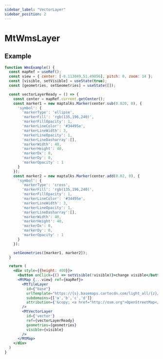 ```yaml
---
sidebar_label: "VectorLayer"
sidebar_position: 2
---
```


# MtWmsLayer

## Example

```jsx live=true
function WmsExample() {
  const mapRef = useRef();
  const view = { center: [-0.113049,51.49856], pitch: 0, zoom: 14 };
  const [visible, setVisible] = useState(true);
  const [geometries, setGeometries] = useState([]);

  const vectorLayerReady = () => {
    const center = mapRef.current.getCenter();
    const marker1 = new maptalks.Marker(center.sub(0.020, 0), {
      'symbol': {
        'markerType': 'ellipse',
        'markerFill': 'rgb(135,196,240)',
        'markerFillOpacity': 1,
        'markerLineColor': '#34495e',
        'markerLineWidth': 3,
        'markerLineOpacity': 1,
        'markerLineDasharray':[],
        'markerWidth': 40,
        'markerHeight': 40,
        'markerDx': 0,
        'markerDy': 0,
        'markerOpacity' : 1
      }
    });
    const marker2 = new maptalks.Marker(center.add(0.02, 0), {
      'symbol': {
        'markerType': 'cross',
        'markerFill': 'rgb(135,196,240)',
        'markerFillOpacity': 1,
        'markerLineColor': '#34495e',
        'markerLineWidth': 3,
        'markerLineOpacity': 1,
        'markerLineDasharray':[],
        'markerWidth': 40,
        'markerHeight': 40,
        'markerDx': 0,
        'markerDy': 0,
        'markerOpacity' : 1
      }
    });

    setGeometries([marker1, marker2]);
  }

  return (
    <div style={{height: 400}}>
      <button onClick={() => setVisible(!visible)}>change visible</button>
      <MtMap {...view} ref={mapRef}>
        <MtTileLayer
          id={"base"}
          urlTemplate="https://{s}.basemaps.cartocdn.com/light_all/{z}/{x}/{y}.png"
          subdomains={['a','b','c','d']}
          attribution={'&copy; <a href="http://osm.org">OpenStreetMap</a> contributors, &copy; <a href="https://carto.com/">CARTO</a>'}
        />
        <MtVectorLayer
          id={'vector'}
          ref={vectorLayerReady}
          geometries={geometries}
          visible={visible}
        />
      </MtMap>
    </div>
  )
}

```
